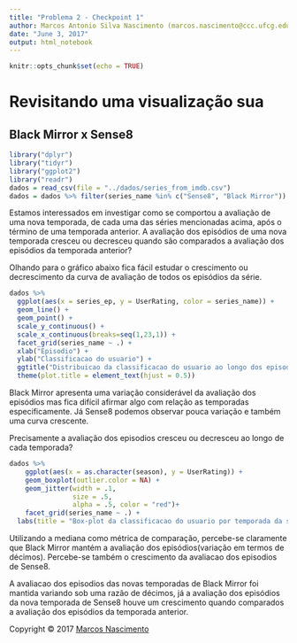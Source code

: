 ```yaml
---
title: "Problema 2 - Checkpoint 1"
author: Marcos Antonio Silva Nascimento (marcos.nascimento@ccc.ufcg.edu.br)
date: "June 3, 2017"
output: html_notebook
---
```


```r
knitr::opts_chunk$set(echo = TRUE)
```

# Revisitando uma visualização sua
## Black Mirror x Sense8
```r
library("dplyr")
library("tidyr")
library("ggplot2")
library("readr")
dados = read_csv(file = "../dados/series_from_imdb.csv")
dados = dados %>% filter(series_name %in% c("Sense8", "Black Mirror"))
```
Estamos interessados em investigar como se comportou a avaliação de uma nova temporada, de cada uma das séries mencionadas acima, após o término de uma temporada anterior. A avaliação dos episódios de uma nova temporada cresceu ou decresceu quando são comparados a avaliação dos episódios da temporada anterior?

Olhando para o gráfico abaixo fica fácil estudar o crescimento ou decrescimento da curva de avaliação de todos os episódios da série.
```r
dados %>%
  ggplot(aes(x = series_ep, y = UserRating, color = series_name)) +
  geom_line() +
  geom_point() +
  scale_y_continuous() +
  scale_x_continuous(breaks=seq(1,23,1)) +
  facet_grid(series_name ~ .) +
  xlab("Episodio") + 
  ylab("Classificacao do usuario") +
  ggtitle("Distribuicao da classificacao do usuario ao longo dos episodios") +
  theme(plot.title = element_text(hjust = 0.5))
```
Black Mirror apresenta uma variação considerável da avaliação dos episódios mas fica difícil afirmar algo com relação as temporadas especificamente. Já Sense8 podemos observar pouca variação e também uma curva crescente.

Precisamente a avaliação dos episodios cresceu ou decresceu ao longo de cada temporada? 
```r
dados %>% 
    ggplot(aes(x = as.character(season), y = UserRating)) + 
    geom_boxplot(outlier.color = NA) +   
    geom_jitter(width = .1, 
                size = .5,
                alpha = .5, color = "red")+
    facet_grid(series_name ~ .) +
  labs(title = "Box-plot da classificacao do usuario por temporada da serie", x="Temporada", y="Classificacao do usuario")
```
Utilizando a mediana como métrica de comparação, percebe-se claramente que Black Mirror mantém a avaliação dos episódios(variação em termos de décimos). Percebe-se também o crescimento da avaliacao dos episodios de Sense8.

A avaliacao dos episodios das novas temporadas de Black Mirror foi mantida variando sob uma razão de décimos, já a avaliação dos episódios da nova temporada de Sense8 houve um crescimento quando comparados a avaliação dos episódios da temporada anterior.

Copyright © 2017 [Marcos Nascimento](http://https://github.com/marcosasn/AD1/tree/master/problema1/R)